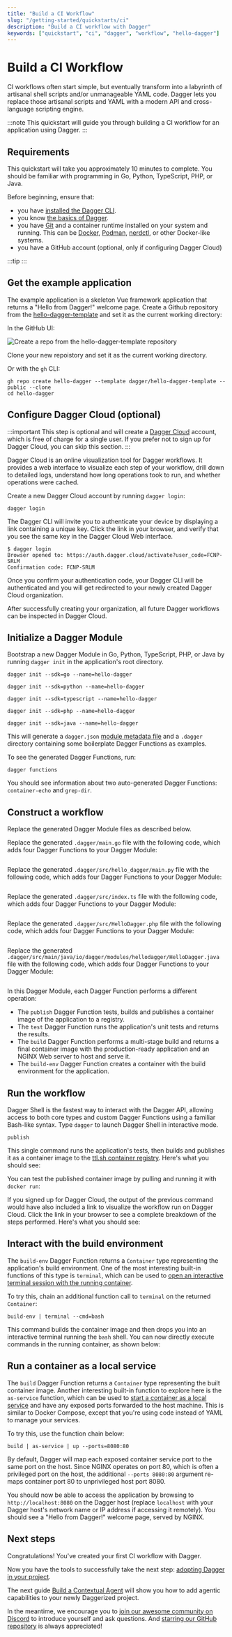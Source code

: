 ```yaml
---
title: "Build a CI Workflow"
slug: "/getting-started/quickstarts/ci"
description: "Build a CI workflow with Dagger"
keywords: ["quickstart", "ci", "dagger", "workflow", "hello-dagger"]
---
```



# Build a CI Workflow

CI workflows often start simple, but eventually transform into a labyrinth of artisanal shell scripts and/or unmanageable YAML code. Dagger lets you replace those artisanal scripts and YAML with a modern API and cross-language scripting engine.

:::note
This quickstart will guide you through building a CI workflow for an application using Dagger.
:::

## Requirements

This quickstart will take you approximately 10 minutes to complete. You should be familiar with programming in Go, Python,  TypeScript, PHP, or Java.

Before beginning, ensure that:
- you have [installed the Dagger CLI](installation.mdx).
- you know [the basics of Dagger](core-concepts.mdx).
- you have [Git](https://git-scm.com/downloads) and a container runtime installed on your system and running. This can be [Docker](https://docs.docker.com/engine/install/), [Podman](https://podman.io/docs/installation), [nerdctl](https://github.com/containerd/nerdctl), or other Docker-like systems.
- you have a GitHub account (optional, only if configuring Dagger Cloud)

:::tip
<PartialIde />
:::

## Get the example application

The example application is a skeleton Vue framework application that returns a "Hello from Dagger!" welcome page. Create a Github repository from the [hello-dagger-template](https://github.com/dagger/hello-dagger-template) and set it as the current working directory:

In the GitHub UI:

![Create a repo from the hello-dagger-template repository](/img/current_docs/quickstart/ci/template.png)

Clone your new repoistory and set it as the current working directory.

Or with the `gh` CLI:
```shell
gh repo create hello-dagger --template dagger/hello-dagger-template --public --clone
cd hello-dagger
```

## Configure Dagger Cloud (optional)

:::important
This step is optional and will create a [Dagger Cloud](https://dagger.io/cloud) account, which is free of charge for a single user. If you prefer not to sign up for Dagger Cloud, you can skip this section.
:::

Dagger Cloud is an online visualization tool for Dagger workflows. It provides a web interface to visualize each step of your workflow, drill down to detailed logs, understand how long operations took to run, and whether operations were cached.

Create a new Dagger Cloud account by running `dagger login`:

```shell
dagger login
```

The Dagger CLI will invite you to authenticate your device by displaying a link containing a unique key. Click the link in your browser, and verify that you see the same key in the Dagger Cloud Web interface.

```shell
$ dagger login
Browser opened to: https://auth.dagger.cloud/activate?user_code=FCNP-SRLM
Confirmation code: FCNP-SRLM
```

Once you confirm your authentication code, your Dagger CLI will be authenticated and you will get redirected to your newly created Dagger Cloud organization.

After successfully creating your organization, all future Dagger workflows can be inspected in Dagger Cloud.

## Initialize a Dagger Module

Bootstrap a new Dagger Module in Go, Python, TypeScript, PHP, or Java by running `dagger init` in the application's root directory.

<Tabs groupId="language" queryString="sdk">
<TabItem value="go" label="Go">

```shell
dagger init --sdk=go --name=hello-dagger
```

</TabItem>
<TabItem value="python" label="Python">

```shell
dagger init --sdk=python --name=hello-dagger
```

</TabItem>
<TabItem value="typescript" label="TypeScript">

```shell
dagger init --sdk=typescript --name=hello-dagger
```

</TabItem>
<TabItem value="php" label="PHP">

```shell
dagger init --sdk=php --name=hello-dagger
```

</TabItem>
<TabItem value="java" label="Java">

```shell
dagger init --sdk=java --name=hello-dagger
```

</TabItem>
</Tabs>

This will generate a `dagger.json` [module metadata file](https://docs.dagger.io/reference/dagger.schema.json) and a `.dagger` directory containing some boilerplate Dagger Functions as examples.

To see the generated Dagger Functions, run:

```shell
dagger functions
```

You should see information about two auto-generated Dagger Functions: `container-echo` and `grep-dir`.


## Construct a workflow

Replace the generated Dagger Module files as described below.

<Tabs groupId="language" queryString="sdk">
<TabItem value="go" label="Go">

Replace the generated `.dagger/main.go` file with the following code, which adds four Dagger Functions to your Dagger Module:

```go Go file=./snippets/go/main.go
```

</TabItem>
<TabItem value="python" label="Python">

Replace the generated `.dagger/src/hello_dagger/main.py` file with the following code, which adds four Dagger Functions to your Dagger Module:

```python file=./snippets/python/__init__.py
```

</TabItem>
<TabItem value="typescript" label="TypeScript">

Replace the generated `.dagger/src/index.ts` file with the following code, which adds four Dagger Functions to your Dagger Module:

```typescript file=./snippets/typescript/index.ts
```

</TabItem>
<TabItem value="php" label="PHP">

Replace the generated `.dagger/src/HelloDagger.php` file with the following code, which adds four Dagger Functions to your Dagger Module:

```php file=./snippets/php/src/HelloDagger.php
```

</TabItem>
<TabItem value="java" label="Java">

Replace the generated `.dagger/src/main/java/io/dagger/modules/hellodagger/HelloDagger.java` file with the following code, which adds four Dagger Functions to your Dagger Module:

```java file=./snippets/java/src/main/java/io/dagger/modules/hellodagger/HelloDagger.java
```

</TabItem>
</Tabs>

In this Dagger Module, each Dagger Function performs a different operation:

- The `publish` Dagger Function tests, builds and publishes a container image of the application to a registry.
- The `test` Dagger Function runs the application's unit tests and returns the results.
- The `build` Dagger Function performs a multi-stage build and returns a final container image with the production-ready application and an NGINX Web server to host and serve it.
- The `build-env` Dagger Function creates a container with the build environment for the application.

## Run the workflow

Dagger Shell is the fastest way to interact with the Dagger API, allowing access to both core types and custom Dagger Functions using a familiar Bash-like syntax. Type `dagger` to launch Dagger Shell in interactive mode.

```shell
publish
```

This single command runs the application's tests, then builds and publishes it as a container image to the [ttl.sh container registry](https://ttl.sh). Here's what you should see:

<VideoPlayer src="/img/current_docs/quickstart/ci/publish.webm" alt="Publishing the container" />

You can test the published container image by pulling and running it with `docker run`:

<VideoPlayer src="/img/current_docs/quickstart/ci/docker.webm" alt="Running the published container with Docker" />

If you signed up for Dagger Cloud, the output of the previous command would have also included a link to visualize the workflow run on Dagger Cloud. Click the link in your browser to see a complete breakdown of the steps performed. Here's what you should see:

<VideoPlayer src="/img/current_docs/quickstart/ci/trace.webm" alt="Visualizing the workflow in Dagger Cloud" />

## Interact with the build environment

The `build-env` Dagger Function returns a `Container` type representing the application's build environment. One of the most interesting built-in functions of this type is `terminal`, which can be used to [open an interactive terminal session with the running container](../features/observability.mdx).

To try this, chain an additional function call to `terminal` on the returned `Container`:

```shell
build-env | terminal --cmd=bash
```

This command builds the container image and then drops you into an interactive terminal running the `bash` shell. You can now directly execute commands in the running container, as shown below:

<VideoPlayer src="/img/current_docs/quickstart/ci/buildenv-terminal.webm" alt="Interactive terminal in build environment" />

## Run a container as a local service

The `build` Dagger Function returns a `Container` type representing the built container image. Another interesting built-in function to explore here is the `as-service` function, which can be used to [start a container as a local service](../features/services.mdx) and have any exposed ports forwarded to the host machine. This is similar to Docker Compose, except that you're using code instead of YAML to manage your services.

To try this, use the function chain below:

```shell
build | as-service | up --ports=8080:80
```

By default, Dagger will map each exposed container service port to the same port on the host. Since NGINX operates on port 80, which is often a privileged port on the host, the additional `--ports 8080:80` argument re-maps container port 80 to unprivileged host port 8080.

<VideoPlayer src="/img/current_docs/quickstart/ci/build-service.webm" alt="Final container as service" />

You should now be able to access the application by browsing to `http://localhost:8080` on the Dagger host (replace `localhost` with your Dagger host's network name or IP address if accessing it remotely). You should see a "Hello from Dagger!" welcome page, served by NGINX.

<VideoPlayer src="/img/current_docs/quickstart/ci/curl.webm" alt="Testing the service" />

## Next steps

Congratulations! You've created your first CI workflow with Dagger.

Now you have the tools to successfully take the next step: [adopting Dagger in your project](../reference/best-practices/adopting.mdx).

The next guide [Build a Contextual Agent](./agent/inproject.mdx) will show you how to add agentic capabilities to your newly Daggerized project.

In the meantime, we encourage you to [join our awesome community on Discord](https://discord.gg/dagger-io) to introduce yourself and ask questions. And [starring our GitHub repository](https://github.com/dagger/dagger) is always appreciated!
